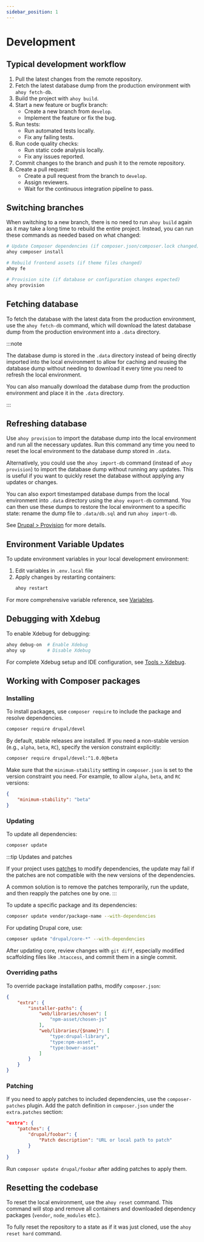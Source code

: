 ```yaml
---
sidebar_position: 1
---
```


# Development

## Typical development workflow

1. Pull the latest changes from the remote repository.
2. Fetch the latest database dump from the production environment with `ahoy fetch-db`.
3. Build the project with `ahoy build`.
4. Start a new feature or bugfix branch:
    - Create a new branch from `develop`.
    - Implement the feature or fix the bug.
5. Run tests:
    - Run automated tests locally.
    - Fix any failing tests.
6. Run code quality checks:
    - Run static code analysis locally.
    - Fix any issues reported.
7. Commit changes to the branch and push it to the remote repository.
8. Create a pull request:
    - Create a pull request from the branch to `develop`.
    - Assign reviewers.
    - Wait for the continuous integration pipeline to pass.

## Switching branches

When switching to a new branch, there is no need to run `ahoy build` again as
it may take a long time to rebuild the entire project. Instead, you can
run these commands as needed based on what changed:

```bash
# Update Composer dependencies (if composer.json/composer.lock changed)
ahoy composer install

# Rebuild frontend assets (if theme files changed)
ahoy fe

# Provision site (if database or configuration changes expected)
ahoy provision
```

## Fetching database

To fetch the database with the latest data from the production environment,
use the `ahoy fetch-db` command, which will download the latest database
dump from the production environment into a `.data` directory.

:::note

The database dump is stored in the `.data` directory instead of being directly
imported into the local environment to allow for caching and reusing the
database dump without needing to download it every time you need to refresh
the local environment.

You can also manually download the database dump from the production environment
and place it in the `.data` directory.

:::

## Refreshing database

Use `ahoy provision` to import the database dump into the local environment
and run all the necessary updates. Run this command any time you need to
reset the local environment to the database dump stored in `.data`.

Alternatively, you could use the `ahoy import-db` command (instead of
`ahoy provision`) to import the database dump without running any updates. This
is useful if you want to quickly reset the database without applying any updates
or changes.

You can also export timestamped database dumps from the local environment into
`.data` directory using the `ahoy export-db` command. You can then use these
dumps to restore the local environment to a specific state: rename the dump
file to `.data/db.sql` and run `ahoy import-db`.

See [Drupal > Provision](../drupal/provision) for more details.

## Environment Variable Updates

To update environment variables in your local development environment:

1. Edit variables in `.env.local` file
2. Apply changes by restarting containers:
   ```bash
   ahoy restart
   ```

For more comprehensive variable reference, see [Variables](variables.mdx).

## Debugging with Xdebug

To enable Xdebug for debugging:

```bash
ahoy debug-on  # Enable Xdebug
ahoy up        # Disable Xdebug
```

For complete Xdebug setup and IDE configuration, see [Tools > Xdebug](../tools/xdebug.mdx).

## Working with Composer packages

### Installing

To install packages, use `composer require` to include the package and resolve dependencies.

```bash
composer require drupal/devel
```

By default, stable releases are installed. If you need a non-stable version (e.g., `alpha`, `beta`, `RC`), specify the version constraint explicitly:

```bash
composer require drupal/devel:^1.0.0@beta
```

Make sure that the `minimum-stability` setting in `composer.json` is set to
the version constraint you need. For example, to allow `alpha`, `beta`, and `RC` versions:

```json
{
    "minimum-stability": "beta"
}
```

### Updating

To update all dependencies:

```bash
composer update
```

:::tip Updates and patches

If your project uses [patches](#patching) to modify dependencies, the update
may fail if the patches are not compatible with the new versions of the
dependencies.

A common solution is to remove the patches temporarily, run the update, and then
reapply the patches one by one.
:::


To update a specific package and its dependencies:

```bash
composer update vendor/package-name --with-dependencies
```

For updating Drupal core, use:

```bash
composer update "drupal/core-*" --with-dependencies
```

After updating core, review changes with `git diff`, especially modified scaffolding files like `.htaccess`, and commit them in a single commit.

### Overriding paths

To override package installation paths, modify `composer.json`:

```json
{
    "extra": {
        "installer-paths": {
            "web/libraries/chosen": [
                "npm-asset/chosen-js"
            ],
            "web/libraries/{$name}": [
                "type:drupal-library",
                "type:npm-asset",
                "type:bower-asset"
            ]
        }
    }
}
```

### Patching

If you need to apply patches to included dependencies, use the `composer-patches` plugin. Add the patch definition in `composer.json` under the `extra.patches` section:

```json
"extra": {
    "patches": {
        "drupal/foobar": {
            "Patch description": "URL or local path to patch"
        }
    }
}
```

Run `composer update drupal/foobar` after adding patches to apply them.

## Resetting the codebase

To reset the local environment, use the `ahoy reset` command. This command will
stop and remove all containers and downloaded dependency packages (`vendor`,
`node_modules` etc.).

To fully reset the repository to a state as if it was just cloned,
use the `ahoy reset hard` command.
